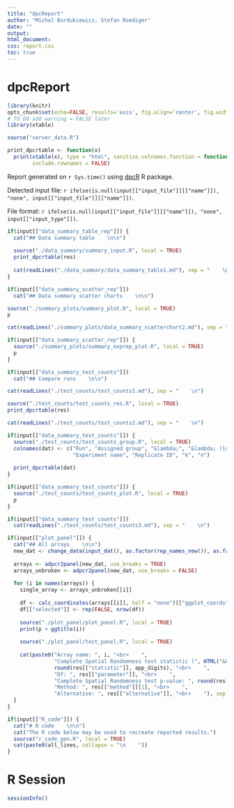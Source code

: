 ```yaml
---
title: "dpcReport"
author: "Michal Burdukiewicz, Stefan Roediger"
date: ""
output:
html_document:
css: report.css
toc: true
---
```


# dpcReport

```r
library(knitr)
opts_chunk$set(echo=FALSE, results='asis', fig.align='center', fig.width=14, warning = FALSE)
# TO DO add warning = FALSE later
library(xtable)

source("server_data.R")

print_dpcrtable <- function(x)
  print(xtable(x), type = "html", sanitize.colnames.function = function(x) x, digits = app_digits,
        include.rownames = FALSE)
```

Report generated on `r Sys.time()` using [dpcR](http://github.com/michbur/dpcR) R package.  

Detected input file: `r ifelse(is.null(input[["input_file"]][["name"]]), "none", input[["input_file"]][["name"]])`.  

File format: `r ifelse(is.null(input[["input_file"]][["name"]]), "none", input[["input_type"]])`.  


```r
if(input[["data_summary_table_rep"]]) {
  cat("## Data summary table    \n\n")
  
  source("./data_summary/summary_input.R", local = TRUE)
  print_dpcrtable(res)
  
  cat(readLines("./data_summary/data_summary_table1.md"), sep = "    \n")
}
```



```r
if(input[["data_summary_scatter_rep"]])
  cat("## Data summary scatter charts    \n\n")

source("./summary_plots/summary_plot.R", local = TRUE)
p

cat(readLines("./summary_plots/data_summary_scatterchart2.md"), sep = "    \n")
```

```r
if(input[["data_summary_scatter_rep"]]) {
  source("./summary_plots/summary_exprep_plot.R", local = TRUE)
  p
}
```

```r
if(input[["data_summary_test_counts"]])
  cat("## Compare runs    \n\n")

cat(readLines("./test_counts/test_counts1.md"), sep = "    \n")

source("./test_counts/test_counts_res.R", local = TRUE)
print_dpcrtable(res)

cat(readLines("./test_counts/test_counts2.md"), sep = "    \n")

if(input[["data_summary_test_counts"]]) {
  source("./test_counts/test_counts_group.R", local = TRUE)
  colnames(dat) <- c("Run", "Assigned group", "&lambda;", "&lambda; (lower CI)", "&lambda; (upper CI)", 
                     "Experiment name", "Replicate ID", "k", "n")
  
  print_dpcrtable(dat)
}
```

```r
if(input[["data_summary_test_counts"]]) {
  source("./test_counts/test_counts_plot.R", local = TRUE)
  p
}
```

```r
if(input[["data_summary_test_counts"]])
  cat(readLines("./test_counts/test_counts3.md"), sep = "    \n")
```

```r
if(input[["plot_panel"]]) {
  cat("## All arrays    \n\n")
  new_dat <- change_data(input_dat(), as.factor(rep_names_new()), as.factor(exp_names_new()))
  
  arrays <- adpcr2panel(new_dat, use_breaks = TRUE)
  arrays_unbroken <- adpcr2panel(new_dat, use_breaks = FALSE)
  
  for (i in names(arrays)) {
    single_array <- arrays_unbroken[[i]]
    
    df <- calc_coordinates(arrays[[i]], half = "none")[["ggplot_coords"]]
    df[["selected"]] <- rep(FALSE, nrow(df))
    
    source("./plot_panel/plot_panel.R", local = TRUE)
    print(p + ggtitle(i))
    
    source("./plot_panel/test_panel.R", local = TRUE)
    
    cat(paste0("Array name: ", i, "<br>    ",
               "Complete Spatial Randomness test statistic (", HTML("&Chi;"), "): ", 
               round(res[["statistic"]], app_digits), "<br>    ",
               "Df: ", res[["parameter"]], "<br>    ",
               "Complete Spatial Randomness test p-value: ", round(res[["p.value"]], app_digits), "<br>    ",
               "Method: ", res[["method"]][1], "<br>    ",
               "Alternative: ", res[["alternative"]], "<br>    "), sep = "")
  }
}
```


```r
if(input[["R_code"]]) {
  cat("# R code    \n\n")
  cat("The R code below may be used to recreate reported results.")
  source("r_code_gen.R", local = TRUE)
  cat(paste0(all_lines, collapse = "\n    "))
}
```

# R Session

```r
sessionInfo()
```